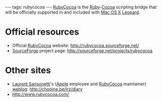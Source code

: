 ---
tags: rubycocoa
---
[[RubyCocoa]] is the [[Ruby]]-[[Cocoa]] scripting bridge that will be officially supported in and included with [[Mac OS X]] [[Leopard]].

= Official resources =

* Official [[RubyCocoa]] website: http://rubycocoa.sourceforge.net/
* [[SourceForge]] project page: http://sourceforge.net/projects/rubycocoa

= Other sites =

* [[Laurent Sansonetti]]'s ([[Apple]] employee and [[RubyCocoa]] maintainer) [[weblog]]: http://chopine.be/lrz/diary
* http://www.rubycocoa.com/
